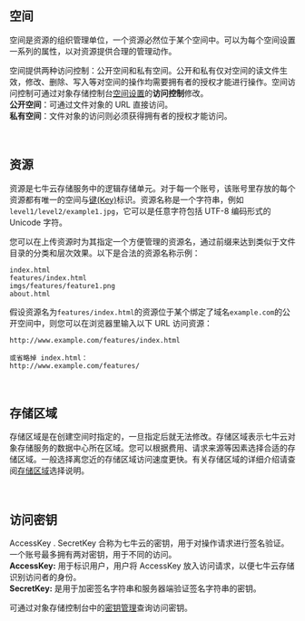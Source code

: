 <a id="kodo-bucket"></a>
## **空间**

空间是资源的组织管理单位，一个资源必然位于某个空间中。可以为每个空间设置一系列的属性，以对资源提供合理的管理动作。

空间提供两种访问控制：公开空间和私有空间。公开和私有仅对空间的读文件生效，修改、删除、写入等对空间的操作均需要拥有者的授权才能进行操作。空间访问控制可通过对象存储控制台[空间设置](https://portal.qiniu.com/bucket/test07/setting)的**访问控制**修改。<br> 
**公开空间**：可通过文件对象的 URL 直接访问。<br>
**私有空间**：文件对象的访问则必须获得拥有者的授权才能访问。

<br>

<a id="kodo-object"></a>
## **资源**

资源是七牛云存储服务中的逻辑存储单元。对于每一个账号，该账号里存放的每个资源都有唯一的空间与[键(Key)](/kodo/glossary/1645/j#key)标识。资源名称是一个字符串，例如`level1/level2/example1.jpg`，它可以是任意字符包括 UTF-8 编码形式的 Unicode 字符。

您可以在上传资源时为其指定一个方便管理的资源名，通过前缀来达到类似于文件目录的分类和层次效果。以下是合法的资源名称示例：

```
index.html
features/index.html
imgs/features/feature1.png
about.html
```

假设资源名为`features/index.html`的资源位于某个绑定了域名`example.com`的公开空间中，则您可以在浏览器里输入以下 URL 访问资源：

```
http://www.example.com/features/index.html 

或省略掉 index.html：
http://www.example.com/features/
```
<br>

<a id="kodo-region"></a>
## **存储区域**

存储区域是在创建空间时指定的，一旦指定后就无法修改。存储区域表示七牛云对象存储服务的数据中心所在区域。您可以根据费用、请求来源等因素选择合适的存储区域。一般选择离您近的存储区域访问速度更快。有关存储区域的详细介绍请查阅[存储区域](/kodo/manual/1671/region-endpoint)选择说明。

<br>


<a id="ak-sk"></a>
## **访问密钥**

AccessKey . SecretKey 合称为七牛云的密钥，用于对操作请求进行签名验证。一个账号最多拥有两对密钥，用于不同的访问。<br>**AccessKey:** 用于标识用户，用户将 AccessKey 放入访问请求，以便七牛云存储识别访问者的身份。<br>**SecretKey:** 是用于加密签名字符串和服务器端验证签名字符串的密钥。

可通过对象存储控制台中的[密钥管理](https://portal.qiniu.com/user/key)查询访问密钥。
